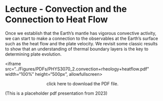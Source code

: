 # Lecture - Convection and the Connection to Heat Flow

Once we establish that the Earth's mantle has vigorous convective activity, we can start to make a connection to the observables at the Earth's surface such as the heat flow and the plate velocity. We revisit some classic results to show that an understanding of thermal boundary layers is the key to determining plate evolution.

<iframe src="../Figures/PDFs/PHYS3070_2.convection+rheology+heatflow.pdf" width="100%" height="500px", allowfullscreen>
</iframe>


```{=html}
<center>
<object data="../Figures/PDFs/PHYS3070_2.convection+rheology+heatflow.pdf" type="application/pdf"
              width="450px" height="300px" width=">
    <p>It appears you don't have a PDF plugin for this browser.
    No biggie... you can <a href="../Figures/PDFs/PHYS3070_2.convection+rheology+heatflow.pdf"> click here to
    download the PDF file.</a></p>
</object>
</center>
```

(This is a placeholder pdf presentation from 2023)

<!--
A lecture can have some notes and a slideshow.

<iframe src="../slideshows/example_slide_deck1.reveal.html" title="Slideshow" width=100%, height=500, allowfullscreen></iframe>

The embedding is via an `html iframe` that points to the built path (all the slides are rendered into the
slideshows directory at the `root` level of the book)

```html
<iframe src="../slideshows/example_slide_deck1.reveal.html" title="Slideshow" width=100%, height=500, allowfullscreen></iframe>
```
-->

